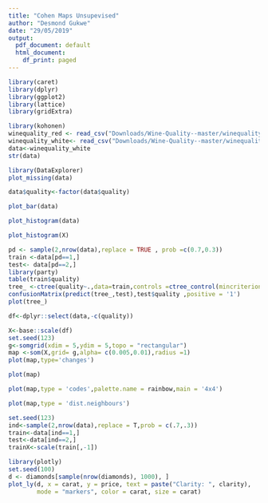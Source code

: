```yaml
---
title: "Cohen Maps Unsupevised"
author: "Desmond Gukwe"
date: "29/05/2019"
output:
  pdf_document: default
  html_document:
    df_print: paged
---
```


```r
library(caret)
library(dplyr)
library(ggplot2)
library(lattice)
library(gridExtra)
```


```r
library(kohonen)
winequality_red <- read_csv("Downloads/Wine-Quality--master/winequality_red.csv")
winequality_white<- read_csv("Downloads/Wine-Quality--master/winequality_white.csv")
data<-winequality_white
str(data)
```
```r
library(DataExplorer)
plot_missing(data)
```
```r
data$quality<-factor(data$quality)

plot_bar(data)

```
```r
plot_histogram(data)
```
```r
plot_histogram(X)

```

```r
pd <- sample(2,nrow(data),replace = TRUE , prob =c(0.7,0.3))
train <-data[pd==1,]
test<- data[pd==2,]
library(party)
table(train$quality)
tree_ <-ctree(quality~.,data=train,controls =ctree_control(mincriterion = 0.90,minsplit =200))
confusionMatrix(predict(tree_,test),test$quality ,positive = '1')
plot(tree_)
```

```r
df<-dplyr::select(data,-c(quality))

X<-base::scale(df)
set.seed(123)
g<-somgrid(xdim = 5,ydim = 5,topo = "rectangular")
map <-som(X,grid= g,alpha= c(0.005,0.01),radius =1)
plot(map,type='changes')

```
```r
plot(map)
```

```r
plot(map,type = 'codes',palette.name = rainbow,main = '4x4')
```

```r
plot(map,type = 'dist.neighbours')
```
```r
set.seed(123)
ind<-sample(2,nrow(data),replace = T,prob = c(.7,.3))
train<-data[ind==1,]
test<-data[ind==2,]
trainX<-scale(train[,-1])
```
```r
library(plotly)
set.seed(100)
d <- diamonds[sample(nrow(diamonds), 1000), ]
plot_ly(d, x = carat, y = price, text = paste("Clarity: ", clarity),
        mode = "markers", color = carat, size = carat)
```


